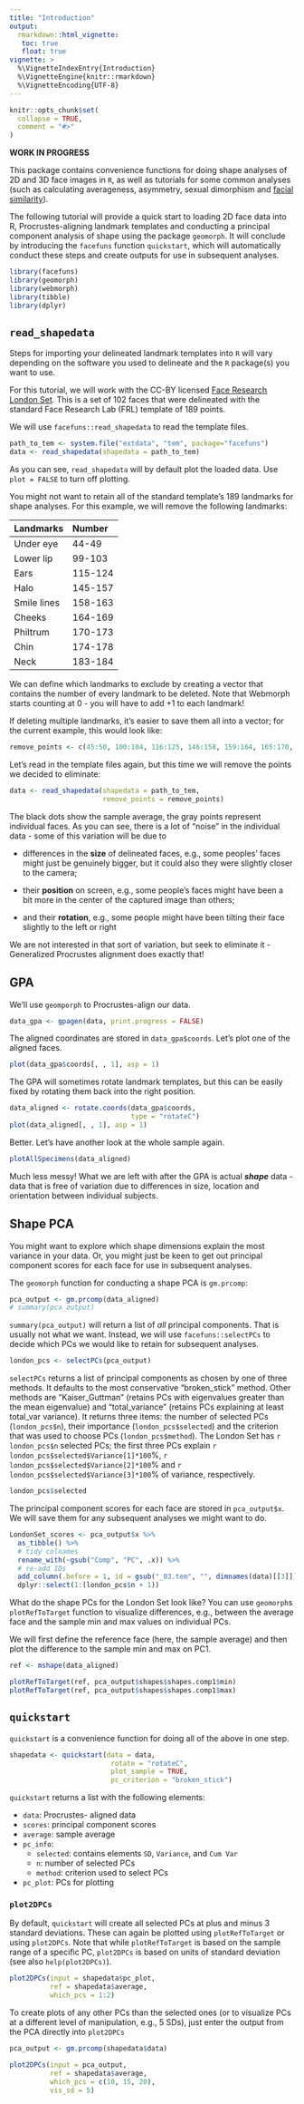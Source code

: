 ```yaml
---
title: "Introduction"
output:
  rmarkdown::html_vignette:
   toc: true
   float: true
vignette: >
  %\VignetteIndexEntry{Introduction}
  %\VignetteEngine{knitr::rmarkdown}
  %\VignetteEncoding{UTF-8}
---
```


```r
knitr::opts_chunk$set(
  collapse = TRUE,
  comment = "#>"
)
```

**WORK IN PROGRESS**

This package contains convenience functions for doing shape analyses of 2D and 3D face images in `R`, as well as tutorials for some common analyses (such as calculating averageness, asymmetry, sexual dimorphism and [facial similarity](./calceED.html)).

The following tutorial will provide a quick start to loading 2D face data into R, Procrustes-aligning landmark templates and conducting a principal component analysis of shape using the package `geomorph`. It will conclude by introducing the `facefuns` function `quickstart`, which will automatically conduct these steps and create outputs for use in subsequent analyses.

```r
library(facefuns)
library(geomorph)
library(webmorph)
library(tibble)
library(dplyr)
```

## `read_shapedata`

Steps for importing your delineated landmark templates into `R` will vary depending on the software you used to delineate and the `R` package(s) you want to use.

For this tutorial, we will work with the CC-BY licensed [Face Research London Set](https://figshare.com/articles/Face_Research_Lab_London_Set/5047666). This is a set of 102 faces that were delineated with the standard Face Research Lab (FRL) template of 189 points.

We will use `facefuns::read_shapedata` to read the template files.

```r
path_to_tem <- system.file("extdata", "tem", package="facefuns")
data <- read_shapedata(shapedata = path_to_tem)
```

As you can see, `read_shapedata` will by default plot the loaded data. Use `plot = FALSE` to turn off plotting.

You might not want to retain all of the standard template's 189 landmarks for shape analyses. For this example, we will remove the following landmarks:

| Landmarks | Number | 
|:----------|:----------|
| Under eye | 44-49  |
| Lower lip | 99-103 |
| Ears      | 115-124 |
| Halo      | 145-157|
| Smile lines| 158-163|
| Cheeks    | 164-169|
| Philtrum  | 170-173|
| Chin      | 174-178|
| Neck      | 183-184|

We can define which landmarks to exclude by creating a vector that contains the number of every landmark to be deleted. Note that Webmorph starts counting at 0 - you will have to add +1 to each landmark!

If deleting multiple landmarks, it's easier to save them all into a vector; for the current example, this would look like:

```r
remove_points <- c(45:50, 100:104, 116:125, 146:158, 159:164, 165:170, 171:174, 175:179, 184:185)
```

Let's read in the template files again, but this time we will remove the points we decided to eliminate:
```r
data <- read_shapedata(shapedata = path_to_tem,
                       remove_points = remove_points)
```

The black dots show the sample average, the gray points represent individual faces. As you can see, there is a lot of "noise" in the individual data - some of this variation will be due to

* differences in the **size** of delineated faces, e.g., some peoples' faces might just be genuinely bigger, but it could also they were slightly closer to the camera;

* their **position** on screen, e.g., some people's faces might have been a bit more in the center of the captured image than others;

* and their **rotation**, e.g., some people might have been tilting their face slightly to the left or right

We are not interested in that sort of variation, but seek to eliminate it - Generalized Procrustes alignment does exactly that!

## GPA

We'll use `geomporph` to Procrustes-align our data.

```r
data_gpa <- gpagen(data, print.progress = FALSE)
```

The aligned coordinates are stored in `data_gpa$coords`. Let's plot one of the aligned faces.

```r
plot(data_gpa$coords[, , 1], asp = 1)
```

The GPA will sometimes rotate landmark templates, but this can be easily fixed by rotating them back into the right position.

```r
data_aligned <- rotate.coords(data_gpa$coords,
                              type = "rotateC")
plot(data_aligned[, , 1], asp = 1)
```

Better. Let's have another look at the whole sample again.

```r
plotAllSpecimens(data_aligned)
```

Much less messy! What we are left with after the GPA is actual __*shape*__ data - data that is free of variation due to differences in size, location and orientation between individual subjects. 


## Shape PCA

You might want to explore which shape dimensions explain the most variance in your data. Or, you might just be keen to get out principal component scores for each face for use in subsequent analyses.

The `geomorph` function for conducting a shape PCA is `gm.prcomp`:

```r
pca_output <- gm.prcomp(data_aligned)
# summary(pca_output)
```

`summary(pca_output)` will return a list of _all_ principal components. That is usually not what we want. Instead, we will use `facefuns::selectPCs` to decide which PCs we would like to retain for subsequent analyses.

```r
london_pcs <- selectPCs(pca_output)
```

`selectPCs` returns a list of principal components as chosen by one of three methods. It defaults to the most conservative "broken_stick" method. Other methods are "Kaiser_Guttman" (retains PCs with eigenvalues greater than the mean eigenvalue) and "total_variance" (retains PCs explaining at least total_var variance). It returns three items: the number of selected PCs (`london_pcs$n`), their importance (`london_pcs$selected`) and the criterion that was used to choose PCs (`london_pcs$method`). The London Set has `r london_pcs$n` selected PCs; the first three PCs explain `r london_pcs$selected$Variance[1]*100`%, `r london_pcs$selected$Variance[2]*100`% and `r london_pcs$selected$Variance[3]*100`% of variance, respectively.

```r
london_pcs$selected
```

The principal component scores for each face are stored in `pca_output$x`. We will save them for any subsequent analyses we might want to do.

```r
LondonSet_scores <- pca_output$x %>%
  as_tibble() %>%
  # tidy colnames
  rename_with(~gsub("Comp", "PC", .x)) %>%
  # re-add IDs
  add_column(.before = 1, id = gsub("_03.tem", "", dimnames(data)[[3]])) %>%
  dplyr::select(1:(london_pcs$n + 1))
```

What do the shape PCs for the London Set look like? You can use `geomorph`s `plotRefToTarget` function to visualize differences, e.g., between the average face and the sample min and max values on individual PCs.

We will first define the reference face (here, the sample average) and then plot the difference to the sample min and max on PC1. 

```r
ref <- mshape(data_aligned)

plotRefToTarget(ref, pca_output$shapes$shapes.comp1$min)
plotRefToTarget(ref, pca_output$shapes$shapes.comp1$max)
```

## `quickstart`

`quickstart` is a convenience function for doing all of the above in one step.

```r
shapedata <- quickstart(data = data,
                         rotate = "rotateC",
                         plot_sample = TRUE,
                         pc_criterion = "broken_stick")
```

`quickstart` returns a list with the following elements:

* `data`: Procrustes- aligned data    
* `scores`: principal component scores   
* `average`: sample average   
* `pc_info`:
    + `selected`: contains elements `SD`, `Variance`, and `Cum Var`
    +  `n`: number of selected PCs
    +  `method`: criterion used to select PCs
* `pc_plot`: PCs for plotting

### `plot2DPCs`

By default, `quickstart` will create all selected PCs at plus and minus 3 standard deviations. These can again be plotted using `plotRefToTarget` or using `plot2DPCs`. Note that while `plotRefToTarget` is based on the sample range of a specific PC, `plot2DPCs` is based on units of standard deviation (see also `help(plot2DPCs)`).

```r
plot2DPCs(input = shapedata$pc_plot,
          ref = shapedata$average,
          which_pcs = 1:2)
```

To create plots of any other PCs than the selected ones (or to visualize PCs at a different level of manipulation, e.g., 5 SDs), just enter the output from the PCA directly into `plot2DPCs`

```r
pca_output <- gm.prcomp(shapedata$data)

plot2DPCs(input = pca_output,
          ref = shapedata$average,
          which_pcs = c(10, 15, 20),
          vis_sd = 5)
```

